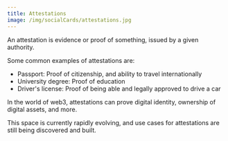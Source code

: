 ```yaml
---
title: Attestations
image: /img/socialCards/attestations.jpg
---
```


An attestation is evidence or proof of something, issued by a given authority. 

Some common examples of attestations are:

- Passport: Proof of citizenship, and ability to travel internationally
- University degree: Proof of education
- Driver's license: Proof of being able and legally approved to drive a car

In the world of web3, attestations can prove digital identity, ownership of digital assets, and more. 

This space is currently rapidly evolving, and use cases for attestations are still being discovered and built.


<DocCardList />
